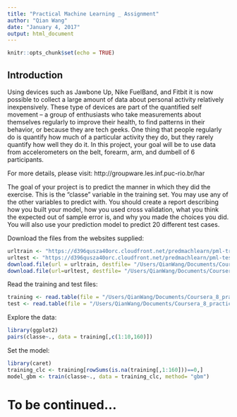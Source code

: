 ```yaml
---
title: "Practical Machine Learning _ Assignment"
author: "Qian Wang"
date: "January 4, 2017"
output: html_document
---
```


```r
knitr::opts_chunk$set(echo = TRUE)
```

## Introduction

Using devices such as Jawbone Up, Nike FuelBand, and Fitbit it is now possible to collect a large amount of data about personal activity relatively inexpensively. These type of devices are part of the quantified self movement – a group of enthusiasts who take measurements about themselves regularly to improve their health, to find patterns in their behavior, or because they are tech geeks. One thing that people regularly do is quantify how much of a particular activity they do, but they rarely quantify how well they do it. In this project, your goal will be to use data from accelerometers on the belt, forearm, arm, and dumbell of 6 participants.

For more details, please visit: http://groupware.les.inf.puc-rio.br/har

The goal of your project is to predict the manner in which they did the exercise. This is the "classe" variable in the training set. You may use any of the other variables to predict with. You should create a report describing how you built your model, how you used cross validation, what you think the expected out of sample error is, and why you made the choices you did. You will also use your prediction model to predict 20 different test cases.

Download the files from the websites supplied:

```r
urltrain <- "https://d396qusza40orc.cloudfront.net/predmachlearn/pml-training.csv"
urltest <- "https://d396qusza40orc.cloudfront.net/predmachlearn/pml-testing.csv"
download.file(url = urltrain, destfile= "/Users/QianWang/Documents/Coursera_8_practicalMachineLearning/week4/training.csv",method = "curl")
download.file(url=urltest, destfile= "/Users/QianWang/Documents/Coursera_8_practicalMachineLearning/week4/test.csv")
```

Read the training and test files:

```r
training <- read.table(file = "/Users/QianWang/Documents/Coursera_8_practicalMachineLearning/week4/training.csv", header = T, sep = ",")
test <- read.table(file = "/Users/QianWang/Documents/Coursera_8_practicalMachineLearning/week4/test.csv", header = T, sep = ",")
```

Explore the data:
```r
library(ggplot2)
pairs(classe~., data = training[,c(1:10,160)])
```


Set the model:
```r
library(caret)
training_clc <- training[rowSums(is.na(training[,1:160]))==0,] 
model_gbm <- train(classe~., data = training_clc, method= "gbm")

```

# To be continued...

